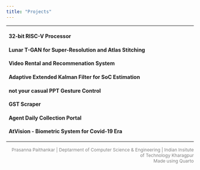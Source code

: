 ---
title: "Projects"
---
<style>
  p {
    text-align: justify;
  }
  
  a {
    color: inherit;
    text-decoration: none;
  }
</style>
<hr>

#### <a href=""><i class="bi bi-github" target="_blank"></i> \ \ 32-bit RISC-V Processor </a>
#### <a href="https://github.com/somnathjena2011/ISRO" target="_blank"><i class="bi bi-github"></i> \ \ Lunar T-GAN for Super-Resolution and Atlas Stitching </a>
#### <a href="" target="_blank"><i class="bi bi-github"></i> \ \ Video Rental and Recommenation System </a>
#### <a href="https://github.com/PrasannaPaithankar/AGV-Embedded-Task" target="_blank"><i class="bi bi-github"></i> \ \ Adaptive Extended Kalman Filter for SoC Estimation </a>
#### <a href="https://github.com/PrasannaPaithankar/PPT-Gesture-Control" target="_blank"><i class="bi bi-github"></i> \ \ not your casual PPT Gesture Control </a>
#### <a href="https://github.com/PrasannaPaithankar/GSTscraper" target="_blank"><i class="bi bi-github"></i> \ \ GST Scraper </a>
#### <a href="https://github.com/PrasannaPaithankar/Collection-Service" target="_blank"><i class="bi bi-github"></i> \ \ Agent Daily Collection Portal </a>
#### <a href="" target="_blank"><i class="bi bi-github"></i> \ \ AtVision - Biometric System for Covid-19 Era </a>
<hr>
<div style="font-size: 12px; color: grey; text-align: right; ">
Prasanna Paithankar | Deptarment of Computer Science & Engineering | Indian Insitute of Technology Kharagpur<br>Made using [Quarto](https://quarto.org/) </div>
